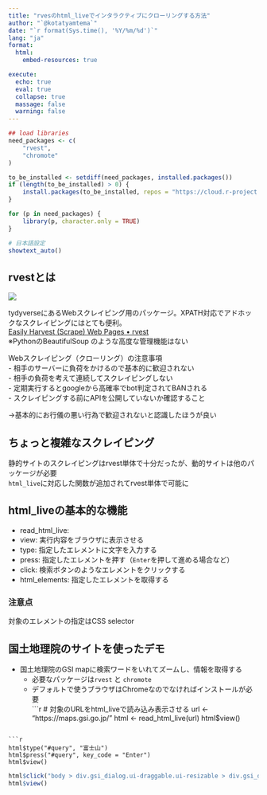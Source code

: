```yaml
---
title: "rvesのhtml_liveでインタラクティブにクローリングする方法"
author: "`@kotatyamtema`"
date: "`r format(Sys.time(), '%Y/%m/%d')`"
lang: "ja"
format:
  html:
    embed-resources: true

execute: 
  echo: true
  eval: true
  collapse: true
  massage: false
  warning: false
---
```


```r
## load libraries 
need_packages <- c(
    "rvest",
    "chromote"
)

to_be_installed <- setdiff(need_packages, installed.packages())
if (length(to_be_installed) > 0) {
    install.packages(to_be_installed, repos = "https://cloud.r-project.org/", dependencies = TRUE)
}

for (p in need_packages) {
    library(p, character.only = TRUE)
}

# 日本語設定
showtext_auto()

```

## rvestとは   

![](./rvest_web.png) 

tydyverseにあるWebスクレイピング用のパッケージ。XPATH対応でアドホックなスクレイピングにはとても便利。    
[Easily Harvest (Scrape) Web Pages • rvest](https://rvest.tidyverse.org/)    
※PythonのBeautifulSoup のような高度な管理機能はない    

Webスクレイピング（クローリング）の注意事項     
- 相手のサーバーに負荷をかけるので基本的に歓迎されない    
- 相手の負荷を考えて連続してスクレイピングしない    
- 定期実行するとgoogleから高確率でbot判定されてBANされる    
- スクレイピングする前にAPIを公開していないか確認すること     

→基本的にお行儀の悪い行為で歓迎されないと認識したほうが良い     

## ちょっと複雑なスクレイピング    
静的サイトのスクレイピングはrvest単体で十分だったが、動的サイトは他のパッケージが必要     
`html_live`に対応した関数が追加されてrvest単体で可能に     

## html_liveの基本的な機能    
- read_html_live: 
- view: 実行内容をブラウザに表示させる  
- type: 指定したエレメントに文字を入力する    
- press: 指定したエレメントを押す（`Enter`を押して進める場合など）    
- click: 検索ボタンのようなエレメントをクリックする     
- html_elements: 指定したエレメントを取得する     

### 注意点
対象のエレメントの指定はCSS selector

## 国土地理院のサイトを使ったデモ   
- 国土地理院のGSI mapに検索ワードをいれてズームし、情報を取得する    
  - 必要なパッケージは`rvest` と `chromote` 
  - デフォルトで使うブラウザはChromeなのでなければインストールが必要   
```r
# 対象のURLをhtml_liveで読み込み表示させる
url <- "https://maps.gsi.go.jp/"
html <- read_html_live(url)
html$view()

```

```r
html$type("#query", "富士山") 
html$press("#query", key_code = "Enter")
html$view()
```

```r
html$click("body > div.gsi_dialog.ui-draggable.ui-resizable > div.gsi_dialog_content > div > div.searchresultdialog_ul_frame > ul > li:nth-child(1)")
html$view()
```
